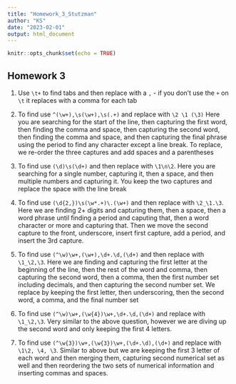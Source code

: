 ```yaml
---
title: "Homework_3_Stutzman"
author: "KS"
date: "2023-02-01"
output: html_document
---
```


```r
knitr::opts_chunk$set(echo = TRUE)
```

## Homework 3

1. Use `\t+` to find tabs and then replace with a `,` - if you don't use the `+` on `\t` it replaces with a comma for each tab

2. To find use `^(\w+),\s(\w+),\s(.+)` and replace with `\2 \1 (\3)` Here you are searching for the start of the line, then capturing the first word, then finding the comma and space, then capturing the second word, then finding the comma and space, and then capturing the final phrase using the period to find any character except a line break. To replace, we re-order the three captures and add spaces and a parentheses

3. To find use `(\d)\s(\d+)` and then replace with `\1\n\2`. Here you are searching for a single number, capturing it, then a space, and then multiple numbers and capturing it. You keep the two captures and replace the space with the line break

4. To find use `(\d{2,})\s(\w*.+)\.(\w+)` and then replace with `\2_\1.\3`. Here we are finding 2+ digits and capturing them, then a space, then a word phrase until finding a period and caputing that, then a word character or more and capturing that. Then we move the second capture to the front, underscore, insert first capture, add a period, and insert the 3rd capture. 

5. To find use `(^\w)\w+,(\w+),\d+.\d,(\d+)` and then replace with `\1_\2,\3`. Here we are finding and capturing the first letter at the beginning of the line, then the rest of the word and comma, then capturing the second word, then a comma, then the first number set including decimals, and then capturing the second number set. We replace by keeping the first letter, then underscoring, then the second word, a comma, and the final number set

6. To find use `(^\w)\w+,(\w{4})\w+,\d+.\d,(\d+)` and replace with `\1_\2,\3`. Very similar to the above question, however we are diving up the second word and only keeping the first 4 letters.

7. To find use `(^\w{3})\w+,(\w{3})\w+,(\d+.\d),(\d+)` and replace with `\1\2, \4, \3`. Similar to above but we are keeping the first 3 letter of each word and then merging them, capturing second numerical set as well and then reordering the two sets of numerical information and inserting commas and spaces.